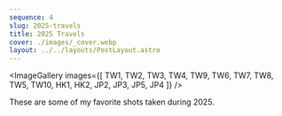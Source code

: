 ```yaml
---
sequence: 4
slug: 2025-travels
title: 2025 Travels
cover: ./images/_cover.webp
layout: ../../layouts/PostLayout.astro
---
```



<ImageGallery images={[
    TW1, TW2, TW3, TW4, TW9, TW6, TW7, TW8, TW5, TW10, 
    HK1, HK2, 
    JP2, JP3, JP5, JP4
]} />

<Footnote>
    These are some of my favorite shots taken during 2025.
</Footnote>

<PaginationLinks postId={frontmatter.sequence} />